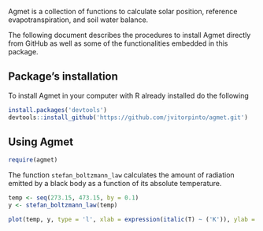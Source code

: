 Agmet is a collection of functions to calculate solar position, reference evapotranspiration, and soil water balance.

The following document describes the procedures to install Agmet directly from GitHub as well as some of the functionalities embedded in this package.

## Package's installation

To install Agmet in your computer with R already installed do the following

```r
install.packages('devtools')
devtools::install_github('https://github.com/jvitorpinto/agmet.git')
```

## Using Agmet

```r
require(agmet)
```

The function `stefan_boltzmann_law` calculates the amount of radiation emitted by a black body as a function of its absolute temperature.

```r
temp <- seq(273.15, 473.15, by = 0.1)
y <- stefan_boltzmann_law(temp)

plot(temp, y, type = 'l', xlab = expression(italic(T) ~ ('K')), ylab = expression('Black body emittance' ~ (W ~ m^-2)))
```
